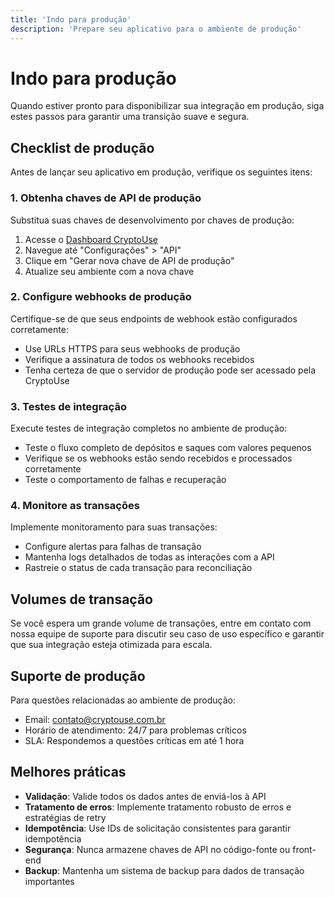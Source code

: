 ```yaml
---
title: 'Indo para produção'
description: 'Prepare seu aplicativo para o ambiente de produção'
---
```


# Indo para produção

Quando estiver pronto para disponibilizar sua integração em produção, siga estes passos para garantir uma transição suave e segura.

## Checklist de produção

Antes de lançar seu aplicativo em produção, verifique os seguintes itens:

### 1. Obtenha chaves de API de produção

Substitua suas chaves de desenvolvimento por chaves de produção:

1. Acesse o [Dashboard CryptoUse](https://dashboard.cryptouse.com)
2. Navegue até "Configurações" > "API"
3. Clique em "Gerar nova chave de API de produção"
4. Atualize seu ambiente com a nova chave

### 2. Configure webhooks de produção

Certifique-se de que seus endpoints de webhook estão configurados corretamente:

- Use URLs HTTPS para seus webhooks de produção
- Verifique a assinatura de todos os webhooks recebidos
- Tenha certeza de que o servidor de produção pode ser acessado pela CryptoUse

### 3. Testes de integração

Execute testes de integração completos no ambiente de produção:

- Teste o fluxo completo de depósitos e saques com valores pequenos
- Verifique se os webhooks estão sendo recebidos e processados corretamente
- Teste o comportamento de falhas e recuperação

### 4. Monitore as transações

Implemente monitoramento para suas transações:

- Configure alertas para falhas de transação
- Mantenha logs detalhados de todas as interações com a API
- Rastreie o status de cada transação para reconciliação

## Volumes de transação

Se você espera um grande volume de transações, entre em contato com nossa equipe de suporte para discutir seu caso de uso específico e garantir que sua integração esteja otimizada para escala.

## Suporte de produção

Para questões relacionadas ao ambiente de produção:

- Email: contato@cryptouse.com.br
- Horário de atendimento: 24/7 para problemas críticos
- SLA: Respondemos a questões críticas em até 1 hora

## Melhores práticas

- **Validação**: Valide todos os dados antes de enviá-los à API
- **Tratamento de erros**: Implemente tratamento robusto de erros e estratégias de retry
- **Idempotência**: Use IDs de solicitação consistentes para garantir idempotência
- **Segurança**: Nunca armazene chaves de API no código-fonte ou front-end
- **Backup**: Mantenha um sistema de backup para dados de transação importantes 